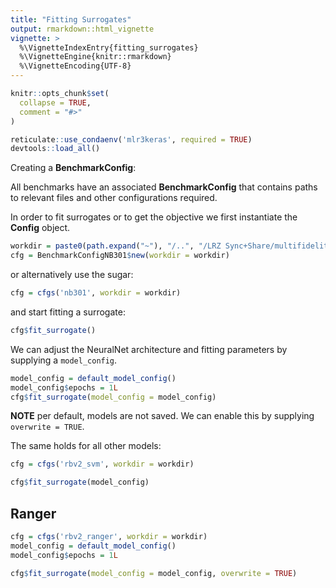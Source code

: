 ```yaml
---
title: "Fitting Surrogates"
output: rmarkdown::html_vignette
vignette: >
  %\VignetteIndexEntry{fitting_surrogates}
  %\VignetteEngine{knitr::rmarkdown}
  %\VignetteEncoding{UTF-8}
---
```


```r
knitr::opts_chunk$set(
  collapse = TRUE,
  comment = "#>"
)
```

```r
reticulate::use_condaenv('mlr3keras', required = TRUE)
devtools::load_all()
```


Creating a **BenchmarkConfig**:

All benchmarks have an associated **BenchmarkConfig** that contains paths to relevant files and other configurations required.

In order to fit surrogates or to get the objective we first instantiate the **Config** object.

```r
workdir = paste0(path.expand("~"), "/..", "/LRZ Sync+Share/multifidelity_data/")
cfg = BenchmarkConfigNB301$new(workdir = workdir)
```

or alternatively use the sugar:

```r
cfg = cfgs('nb301', workdir = workdir)
```

and start fitting a surrogate:

```r
cfg$fit_surrogate()
```

We can adjust the NeuralNet architecture and fitting parameters by supplying a `model_config`.

```r
model_config = default_model_config()
model_config$epochs = 1L
cfg$fit_surrogate(model_config = model_config)
```

**NOTE** per default, models are not saved. We can enable this by supplying `overwrite = TRUE`.

The same holds for all other models:

```r
cfg = cfgs('rbv2_svm', workdir = workdir)
```

```r
cfg$fit_surrogate(model_config)
```

## Ranger

```r
cfg = cfgs('rbv2_ranger', workdir = workdir)
model_config = default_model_config()
model_config$epochs = 1L
```

```r
cfg$fit_surrogate(model_config = model_config, overwrite = TRUE)
```